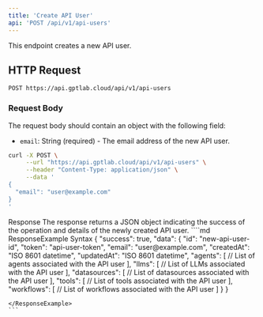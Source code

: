 ```yaml
---
title: 'Create API User'
api: 'POST /api/v1/api-users'
---
```


This endpoint creates a new API user.

## HTTP Request

`POST https://api.gptlab.cloud/api/v1/api-users`

### Request Body

The request body should contain an object with the following field:
- `email`: String (required) - The email address of the new API user.

<RequestExample>

```bash
curl -X POST \
     --url "https://api.gptlab.cloud/api/v1/api-users" \
     --header "Content-Type: application/json" \
     --data '
{
  "email": "user@example.com"
}
'
```

</RequestExample>
Response
The response returns a JSON object indicating the success of the operation and details of the newly created API user.



<ResponseExample>
````md ResponseExample Syntax
{
  "success": true,
  "data": {
    "id": "new-api-user-id",
    "token": "api-user-token",
    "email": "user@example.com",
    "createdAt": "ISO 8601 datetime",
    "updatedAt": "ISO 8601 datetime",
    "agents": [
      // List of agents associated with the API user
    ],
    "llms": [
      // List of LLMs associated with the API user
    ],
    "datasources": [
      // List of datasources associated with the API user
    ],
    "tools": [
      // List of tools associated with the API user
    ],
    "workflows": [
      // List of workflows associated with the API user
    ]
  }
}


````
</ResponseExample>
```
